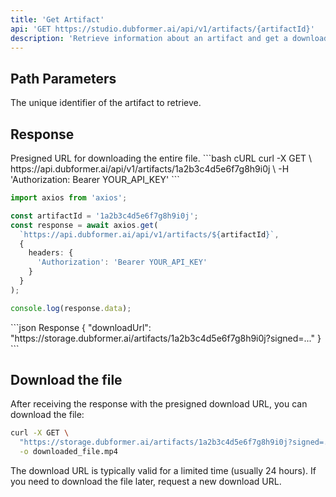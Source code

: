 ```yaml
---
title: 'Get Artifact'
api: 'GET https://studio.dubformer.ai/api/v1/artifacts/{artifactId}'
description: 'Retrieve information about an artifact and get a download URL'
---
```


## Path Parameters

<ParamField path="artifactId" type="string" required>
  The unique identifier of the artifact to retrieve.
</ParamField>

## Response

<ResponseField name="downloadUrl" type="string">
  Presigned URL for downloading the entire file.
</ResponseField>

<RequestExample>
```bash cURL
curl -X GET \
  https://api.dubformer.ai/api/v1/artifacts/1a2b3c4d5e6f7g8h9i0j \
  -H 'Authorization: Bearer YOUR_API_KEY'
```

```typescript TypeScript
import axios from 'axios';

const artifactId = '1a2b3c4d5e6f7g8h9i0j';
const response = await axios.get(
  `https://api.dubformer.ai/api/v1/artifacts/${artifactId}`,
  {
    headers: {
      'Authorization': 'Bearer YOUR_API_KEY'
    }
  }
);

console.log(response.data);
```
</RequestExample>

<ResponseExample>
```json Response
{
  "downloadUrl": "https://storage.dubformer.ai/artifacts/1a2b3c4d5e6f7g8h9i0j?signed=..."
}
```
</ResponseExample>

## Download the file

After receiving the response with the presigned download URL, you can download the file:

```bash
curl -X GET \
  "https://storage.dubformer.ai/artifacts/1a2b3c4d5e6f7g8h9i0j?signed=..." \
  -o downloaded_file.mp4
```

<Note>
  The download URL is typically valid for a limited time (usually 24 hours). If you need to download the file later, request a new download URL.
</Note> 